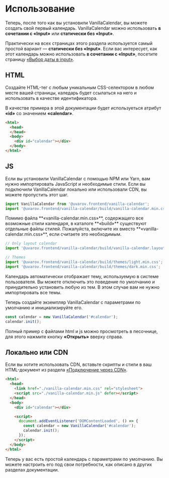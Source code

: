 # Использование

Теперь, после того как вы установили VanillaCalendar, вы можете создать свой первый календарь. VanillaCalendar можно использовать **в сочетании с «Input»** или **статически без «Input»**.

Практически на всех страницах этого раздела используется самый простой вариант — **статически без «Input»**.
Если вас интересует, как этот календарь можно использовать **в сочетании с «Input»**, посетите страницу <a href="/docs/learn/additional-features/date-picker-in-input">«Выбор даты в input»</a>.

## HTML

Создайте HTML-тег с любым уникальным CSS-селектором в любом месте вашей страницы, каледарь будет ссылаться на него и использовать в качестве идентификатора.

В качестве примера в этой документации будет используеться атрибут **«id»** со значением **«calendar»**.

```html
<html>
  <head>
  </head>
  <body>
    <div id="calendar"></div>
  </body>
</html>
```

## JS
Если вы установили VanillaCalendar с помощью NPM или Yarn, вам нужно импортировать JavaScript и необходимые стили. Если вы подключили VanillaCalendar локально или использовали CDN, вы можете пропустить этот шаг.

```js
import VanillaCalendar from '@uvarov.frontend/vanilla-calendar';
import '@uvarov.frontend/vanilla-calendar/build/vanilla-calendar.min.css';
```

<Info>
  Помимо файла **«vanilla-calendar.min.css»**, содержащего все возможные стили календаря, в каталоге **«build»** существуют отдельные файлы стилей. Пожалуйста, включите их вместо **«vanilla-calendar.min.css»**, если считаете это необходимым.
</Info>

```js
// Only layout calendar
import '@uvarov.frontend/vanilla-calendar/build/vanilla-calendar.layout.min.css';

// Themes
import '@uvarov.frontend/vanilla-calendar/build/themes/light.min.css';
import '@uvarov.frontend/vanilla-calendar/build/themes/dark.min.css';
```

<Info>
  Календарь автоматически отображает тему, используемую в системе пользователя.
  Вы можете отключить это поведение по умолчанию и принудительно установить любую из тем. В этом случае вам не нужно импортировать все темы.
</Info>

Теперь создайте экземпляр VanillaCalendar с параметрами по умолчанию и инициализируйте его.

```js
const calendar = new VanillaCalendar('#calendar');
calendar.init();
```

Полный пример с файлами html и js можно просмотреть в песочнице, для этого нажмите кнопку **«Открыть»** вверху справа.

<Sandbox example="try-vanilla-calendar" />

## Локально или CDN

Если вы хотите использовать CDN, вставьте скрипты и стили в ваш HTML-документ из раздела <a href="/docs/learn/getting-started/installation#cdn">«Подключение через CDN»</a>.

```html
<html>
  <head>
    <link href="./vanilla-calendar.min.css" rel="stylesheet">
    <script src="./vanilla-calendar.min.js" defer></script>
  </head>
  <body>
    <div id="calendar"></div>

    <script>
      document.addEventListener('DOMContentLoaded', () => {
        const calendar = new VanillaCalendar('#calendar');
        calendar.init();
      });
    </script>
  </body>
</html>
```

Теперь у вас есть простой календарь с параметрами по умолчанию. Вы можете настроить его под свои потребности, как описано в других разделах документации.
